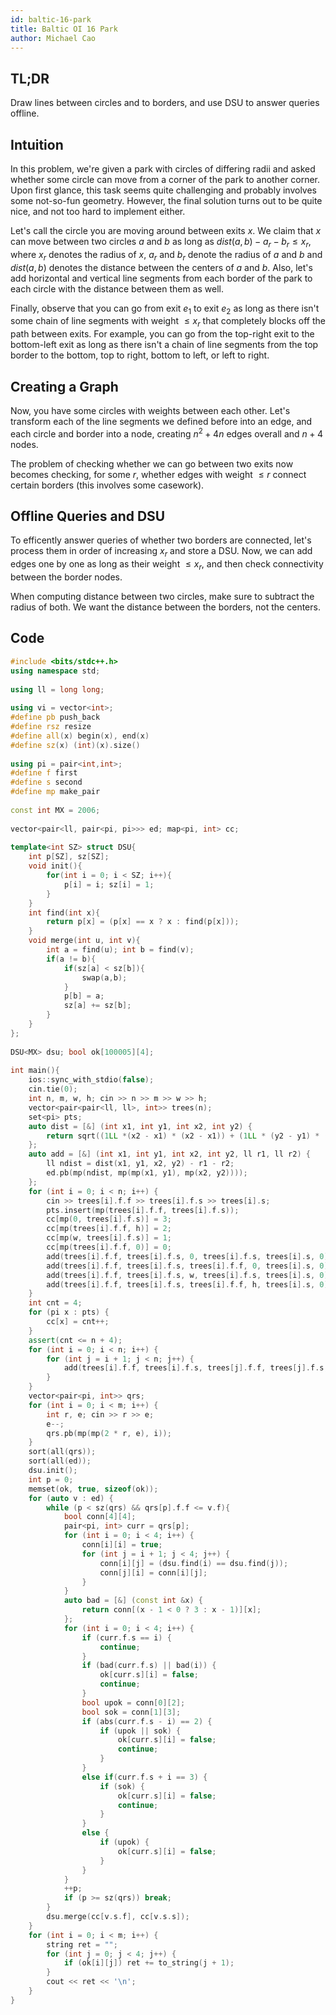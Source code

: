 ```yaml
---
id: baltic-16-park
title: Baltic OI 16 Park
author: Michael Cao
---
```


## TL;DR

Draw lines between circles and to borders, and use DSU to answer queries offline.

## Intuition

In this problem, we're given a park with circles of differing radii and asked whether some circle can move from a corner of the park to another corner. Upon first glance, this task seems quite challenging and probably involves some not-so-fun geometry. However, the final solution turns out to be quite nice, and not too hard to implement either.

Let's call the circle you are moving around between exits $x$. We claim that $x$ can move between two circles $a$ and $b$ as long as $dist(a, b) - a_r - b_r \leq x_r$, where $x_r$ denotes the radius of $x$, $a_r$ and $b_r$ denote the radius of $a$ and $b$ and $dist(a, b)$ denotes the distance between the centers of $a$ and $b$. Also, let's add horizontal and vertical line segments from each border of the park to each circle with the distance between them as well.

Finally, observe that you can go from exit $e_1$ to exit $e_2$ as long as there isn't some chain of line segments with weight $\leq x_r$ that completely blocks off the path between exits. For example, you can go from the top-right exit to the bottom-left exit as long as there isn't a chain of line segments from the top border to the bottom, top to right, bottom to left, or left to right. 

## Creating a Graph

Now, you have some circles with weights between each other. Let's transform each of the line segments we defined before into an edge, and each circle and border into a node, creating $n ^ 2 + 4n$ edges overall and $n + 4$ nodes. 

The problem of checking whether we can go between two exits now becomes checking, for some $r$, whether edges with weight $\leq r$ connect certain borders (this involves some casework). 

## Offline Queries and DSU

To efficently answer queries of whether two borders are connected, let's process them in order of increasing $x_r$ and store a DSU. Now, we can add edges one by one as long as their weight $\leq x_r$, and then check connectivity between the border nodes.

<Warning>
When computing distance between two circles, make sure to subtract the radius of both. We want the distance between the borders, not the centers.
</Warning>

## Code

```cpp
#include <bits/stdc++.h> 
using namespace std;
 
using ll = long long;
 
using vi = vector<int>;
#define pb push_back
#define rsz resize
#define all(x) begin(x), end(x)
#define sz(x) (int)(x).size()
 
using pi = pair<int,int>;
#define f first
#define s second
#define mp make_pair
 
const int MX = 2006;
 
vector<pair<ll, pair<pi, pi>>> ed; map<pi, int> cc;
 
template<int SZ> struct DSU{
    int p[SZ], sz[SZ];
    void init(){
        for(int i = 0; i < SZ; i++){
            p[i] = i; sz[i] = 1;
        }
    }
    int find(int x){
        return p[x] = (p[x] == x ? x : find(p[x]));
    }
    void merge(int u, int v){
        int a = find(u); int b = find(v);
        if(a != b){
            if(sz[a] < sz[b]){
                swap(a,b);
            }
            p[b] = a;
            sz[a] += sz[b];
        }
    }
};
 
DSU<MX> dsu; bool ok[100005][4];
 
int main(){
    ios::sync_with_stdio(false);
    cin.tie(0);
    int n, m, w, h; cin >> n >> m >> w >> h;
    vector<pair<pair<ll, ll>, int>> trees(n);
    set<pi> pts;
    auto dist = [&] (int x1, int y1, int x2, int y2) {
        return sqrt((1LL *(x2 - x1) * (x2 - x1)) + (1LL * (y2 - y1) * (y2 - y1)));
    };
    auto add = [&] (int x1, int y1, int x2, int y2, ll r1, ll r2) {
        ll ndist = dist(x1, y1, x2, y2) - r1 - r2;
        ed.pb(mp(ndist, mp(mp(x1, y1), mp(x2, y2))));
    };
    for (int i = 0; i < n; i++) {
        cin >> trees[i].f.f >> trees[i].f.s >> trees[i].s;
        pts.insert(mp(trees[i].f.f, trees[i].f.s));
        cc[mp(0, trees[i].f.s)] = 3;
        cc[mp(trees[i].f.f, h)] = 2;
        cc[mp(w, trees[i].f.s)] = 1;
        cc[mp(trees[i].f.f, 0)] = 0;
        add(trees[i].f.f, trees[i].f.s, 0, trees[i].f.s, trees[i].s, 0);
        add(trees[i].f.f, trees[i].f.s, trees[i].f.f, 0, trees[i].s, 0);
        add(trees[i].f.f, trees[i].f.s, w, trees[i].f.s, trees[i].s, 0);
        add(trees[i].f.f, trees[i].f.s, trees[i].f.f, h, trees[i].s, 0);
    }
    int cnt = 4;
    for (pi x : pts) {
        cc[x] = cnt++;
    }
    assert(cnt <= n + 4);
    for (int i = 0; i < n; i++) {
        for (int j = i + 1; j < n; j++) {
            add(trees[i].f.f, trees[i].f.s, trees[j].f.f, trees[j].f.s, trees[i].s, trees[j].s);
        }
    }
    vector<pair<pi, int>> qrs;
    for (int i = 0; i < m; i++) {
        int r, e; cin >> r >> e;
        e--;
        qrs.pb(mp(mp(2 * r, e), i));
    }
    sort(all(qrs));
    sort(all(ed));
    dsu.init();
    int p = 0;
    memset(ok, true, sizeof(ok));
    for (auto v : ed) {
        while (p < sz(qrs) && qrs[p].f.f <= v.f){
            bool conn[4][4];
            pair<pi, int> curr = qrs[p];
            for (int i = 0; i < 4; i++) {
                conn[i][i] = true;
                for (int j = i + 1; j < 4; j++) {
                    conn[i][j] = (dsu.find(i) == dsu.find(j));
                    conn[j][i] = conn[i][j];
                }
            }
            auto bad = [&] (const int &x) {
                return conn[(x - 1 < 0 ? 3 : x - 1)][x];
            };
            for (int i = 0; i < 4; i++) {
                if (curr.f.s == i) {
                    continue;
                }
                if (bad(curr.f.s) || bad(i)) {
                    ok[curr.s][i] = false;
                    continue;
                }
                bool upok = conn[0][2];
                bool sok = conn[1][3];
                if (abs(curr.f.s - i) == 2) {
                    if (upok || sok) {
                        ok[curr.s][i] = false;
                        continue;
                    }
                }
                else if(curr.f.s + i == 3) {
                    if (sok) {
                        ok[curr.s][i] = false;
                        continue;
                    }
                }
                else {
                    if (upok) {
                        ok[curr.s][i] = false; 
                    }
                }
            }
            ++p;
            if (p >= sz(qrs)) break;
        }
        dsu.merge(cc[v.s.f], cc[v.s.s]);
    }
    for (int i = 0; i < m; i++) {
        string ret = "";
        for (int j = 0; j < 4; j++) {
            if (ok[i][j]) ret += to_string(j + 1);
        }
        cout << ret << '\n';
    }
}
```




